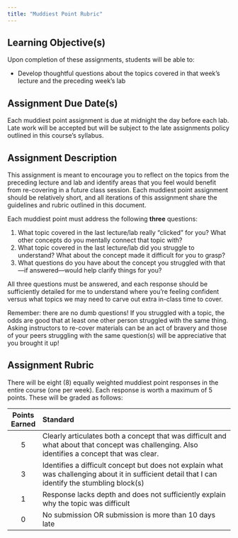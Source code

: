 ```yaml
---
title: "Muddiest Point Rubric"
---
```


## Learning Objective(s)

Upon completion of these assignments, students will be able to:

- Develop thoughtful questions about the topics covered in that week's lecture and the preceding week's lab

## Assignment Due Date(s)

Each muddiest point assignment is due at midnight the day before each lab. Late work will be accepted but will be subject to the late assignments policy outlined in this course's syllabus.

## Assignment Description

This assignment is meant to encourage you to reflect on the topics from the preceding lecture and lab and identify areas that you feel would benefit from re-covering in a future class session. Each muddiest point assignment should be relatively short, and all iterations of this assignment share the guidelines and rubric outlined in this document.

Each muddiest point must address the following **three** questions:

1. What topic covered in the last lecture/lab really "clicked" for you? What other concepts do you mentally connect that topic with?
2. What topic covered in the last lecture/lab did you struggle to understand? What about the concept made it difficult for you to grasp?
3. What questions do you have about the concept you struggled with that---if answered---would help clarify things for you?

All three questions must be answered, and each response should be sufficiently detailed for me to understand where you're feeling confident versus what topics we may need to carve out extra in-class time to cover.

Remember: there are no dumb questions! If you struggled with a topic, the odds are good that at least one other person struggled with the same thing. Asking instructors to re-cover materials can be an act of bravery and those of your peers struggling with the same question(s) will be appreciative that you brought it up!

## Assignment Rubric

There will be eight (8) equally weighted muddiest point responses in the entire course (one per week). Each response is worth a maximum of 5 points. These will be graded as follows:

| Points Earned | Standard |
|:--------------:|:---------------------------------------------------------------------------------------------------------------------------|
|  5  | Clearly articulates both a concept that was difficult and what about that concept was challenging. Also identifies a concept that was clear.  |
|  3  | Identifies a difficult concept but does not explain what was challenging about it in sufficient detail that I can identify the stumbling block(s) |
|  1  | Response lacks depth and does not sufficiently explain why the topic was difficult |
|  0  | No submission OR submission is more than 10 days late |
